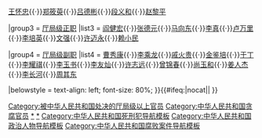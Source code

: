 {{Navbox
|name = 中華人民共和國1978年後被處決的廳級以上高官
|title = 中華人民共和國1978年後被[[死刑|處決]]的廳級以上高官

|group1 = [[国家级副职]]
|list1 = [[成克杰]]

|group2 = [[省部级副职]]
|list2 = [[胡长清]]{{·}}[[王怀忠]]{{·}}[[郑筱萸]]{{·}}[[吕德彬]]{{·}}[[段义和]]{{·}}[[赵黎平]]

|group3 = [[厅局级正职]]
|list3 = [[阎健宏]]{{·}}[[张德元]]{{·}}[[马向东]]{{·}}[[李真 (河北省国税局局长)|李真]]{{·}}[[卢万里]]{{·}}[[李培英]]{{·}}[[文强 (重庆)|文强]]{{·}}[[许迈永]]{{·}}[[赖小民]]

|group4 = [[厅局级副职]]
|list4 = [[曹秀康]]{{·}}[[李乘龙]]{{·}}[[戚火贵]]{{·}}[[金鉴培]]{{·}}[[于丁 (1953年)|于丁]]{{·}}[[李耀祺]]{{·}}[[李玉书]]{{·}}[[李友灿]]{{·}}[[许志远]]{{·}}[[湖南郴州腐败案|曾锦春]]{{·}}[[尚玉和]]{{·}}[[姜人杰]]{{·}}[[李长河]]{{·}}[[周其东]]

|belowstyle = text-align: left; font-size: 80%;
}}<includeonly>{{#ifeq:{{{1}}}|nocat||
[[Category:被中华人民共和国处决的厅局级以上官员]]
[[Category:中华人民共和国贪腐官员]]
}}</includeonly><noinclude>
[[Category:被中华人民共和国处决的厅局级以上官员|*]]
[[Category:中华人民共和国贪腐官员|*]]
[[Category:中华人民共和国死刑犯导航模板]]
[[Category:中华人民共和国政治人物导航模板]]
[[Category:中华人民共和国腐败案件导航模板]]
</noinclude>